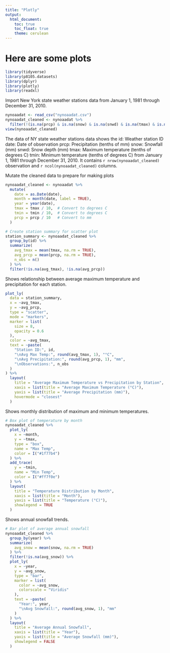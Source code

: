 ```yaml
---
title: "Plotly"
output: 
  html_document:
    toc: true
    toc_float: true
    theme: cerulean
---
```


# Here are some plots
```r
library(tidyverse)
library(p8105.datasets)
library(dplyr)
library(plotly)
library(readxl)
```

Import New York state weather stations data from January 1, 1981 through December 31, 2010.
```r
nynoaadat <- read_csv("nynoaadat.csv")
nynoaadat_cleaned <- nynoaadat %>%
  filter(!(is.na(prcp) & is.na(snow) & is.na(snwd) & is.na(tmax) & is.na(tmin)))
view(nynoaadat_cleaned)
```
The data of NY  state weather stations data shows the 
id: Weather station ID
date: Date of observation
prcp: Precipitation (tenths of mm)
snow: Snowfall (mm)
snwd: Snow depth (mm)
tmax: Maximum temperature (tenths of degrees C)
tmin: Minimum temperature (tenths of degrees C) from January 1, 1981 through December 31, 2010. It contains `r nrow(nynoaadat_cleaned)` observation and `r ncol(nynoaadat_cleaned)` columns.

Mutate the cleaned data to prepare for making plots
```r
nynoaadat_cleaned <- nynoaadat %>%
  mutate(
    date = as.Date(date),
    month = month(date, label = TRUE),
    year = year(date),
    tmax = tmax / 10,  # Convert to degrees C
    tmin = tmin / 10,  # Convert to degrees C
    prcp = prcp / 10   # Convert to mm
  )
```

```r
# Create station summary for scatter plot
station_summary <- nynoaadat_cleaned %>%
  group_by(id) %>%
  summarize(
    avg_tmax = mean(tmax, na.rm = TRUE),
    avg_prcp = mean(prcp, na.rm = TRUE),
    n_obs = n()
  ) %>%
  filter(!is.na(avg_tmax), !is.na(avg_prcp))
```

Shows relationship between average maximum temperature and precipitation for each station.
```r
plot_ly(
  data = station_summary,
  x = ~avg_tmax,
  y = ~avg_prcp,
  type = "scatter",
  mode = "markers",
  marker = list(
    size = 8,
    opacity = 0.6
  ),
  color = ~avg_tmax,
  text = ~paste(
    "Station ID:", id,
    "\nAvg Max Temp:", round(avg_tmax, 1), "°C",
    "\nAvg Precipitation:", round(avg_prcp, 1), "mm",
    "\nObservations:", n_obs
  )
) %>%
  layout(
    title = "Average Maximum Temperature vs Precipitation by Station",
    xaxis = list(title = "Average Maximum Temperature (°C)"),
    yaxis = list(title = "Average Precipitation (mm)"),
    hovermode = "closest"
  )
```

Shows monthly distribution of maximum and minimum temperatures.
```r
# Box plot of temperature by month
nynoaadat_cleaned %>%
  plot_ly(
    x = ~month,
    y = ~tmax,
    type = "box",
    name = "Max Temp",
    color = I("#1f77b4")
  ) %>%
  add_trace(
    y = ~tmin,
    name = "Min Temp",
    color = I("#ff7f0e")
  ) %>%
  layout(
    title = "Temperature Distribution by Month",
    xaxis = list(title = "Month"),
    yaxis = list(title = "Temperature (°C)"),
    showlegend = TRUE
  )
```

Shows annual snowfall trends.
```r
# Bar plot of average annual snowfall
nynoaadat_cleaned %>%
  group_by(year) %>%
  summarize(
    avg_snow = mean(snow, na.rm = TRUE)
  ) %>%
  filter(!is.na(avg_snow)) %>%
  plot_ly(
    x = ~year,
    y = ~avg_snow,
    type = "bar",
    marker = list(
      color = ~avg_snow,
      colorscale = "Viridis"
    ),
    text = ~paste(
      "Year:", year,
      "\nAvg Snowfall:", round(avg_snow, 1), "mm"
    )
  ) %>%
  layout(
    title = "Average Annual Snowfall",
    xaxis = list(title = "Year"),
    yaxis = list(title = "Average Snowfall (mm)"),
    showlegend = FALSE
  )
```


